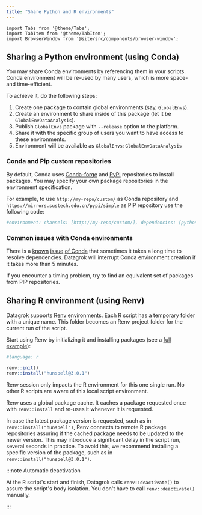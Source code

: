 ```yaml
---
title: "Share Python and R environments"
---
```


```mdx-code-block
import Tabs from '@theme/Tabs';
import TabItem from '@theme/TabItem';
import BrowserWindow from '@site/src/components/browser-window';
```

## Sharing a Python environment (using Conda)

You may share Conda environments by referencing them in your scripts.
Conda environment will be re-used by many users, which is more space- and time-efficient.

To achieve it, do the following steps:

1. Create one package to contain global environments (say, `GlobalEnvs`).
2. Create an environment to share inside of this package (let it be `GlobalEnvDataAnalysis`).
3. Publish `GlobalEnvs` package with `--release` option to the platform.
4. Share it with the specific group of users you want to have access to these environments.
5. Environment will be available as `GlobalEnvs:GlobalEnvDataAnalysis`

### Conda and Pip custom repositories

By default, Conda uses [Conda-forge](https://Conda-forge.org/) and [PyPI](https://pypi.org/) repositories to install packages.
You may specify your own package repositories in the environment specification.

For example, to use `http://my-repo/custom/` as Conda repository
and `https://mirrors.sustech.edu.cn/pypi/simple` as PIP repository use the following code:

```python
#environment: channels: [http://my-repo/custom/], dependencies: [python=3.8, glom, {pip: [--index-url https://mirrors.sustech.edu.cn/pypi/simple, requests]}]
```

### Common issues with Conda environments

There is a [known](https://github.com/Conda/Conda/issues/8051#issuecomment-464199791)
[issue](https://github.com/Conda/Conda/issues/8051#issuecomment-631862928)
[of Conda](https://github.com/Conda/Conda/issues/8051#issuecomment-808789923)
that sometimes it takes a long time to resolve dependencies.
Datagrok will interrupt Conda environment creation if it takes more than 5 minutes.

If you encounter a timing problem, try to find an equivalent set of packages from PIP repositories.

## Sharing R environment (using Renv)

Datagrok supports [Renv](https://rstudio.github.io/renv/articles/renv.html) environments. Each R
script has a temporary folder with a unique name. This folder becomes an
Renv project folder for the current run of the script.

Start using Renv by initializing it and installing packages (see a
[full example](https://github.com/datagrok-ai/public/blob/master/packages/Demo/scripts/r/renv_spelling.R)):

```R
#language: r

renv::init()
renv::install("hunspell@3.0.1")
```

Renv session only impacts the R environment for this one single run.
No other R scripts are aware of this local script environment.

Renv uses a global package cache.
It caches a package requested once with `renv::install` and re-uses it whenever it is
requested.

In case the latest package version is requested,
such as in `renv::install("hunspell")`,
Renv connects to remote R package repositories
assuring if the cached package needs to be updated to the newer version.
This may introduce a significant delay in the script run, several seconds in practice.
To avoid this, we recommend
installing a specific version of the package, such as in `renv::install("hunspell@3.0.1")`.

:::note Automatic deactivation

At the R script's start and finish,
Datagrok calls `renv::deactivate()` to assure the script's body isolation.
You don't have to call `renv::deactivate()` manually.

:::